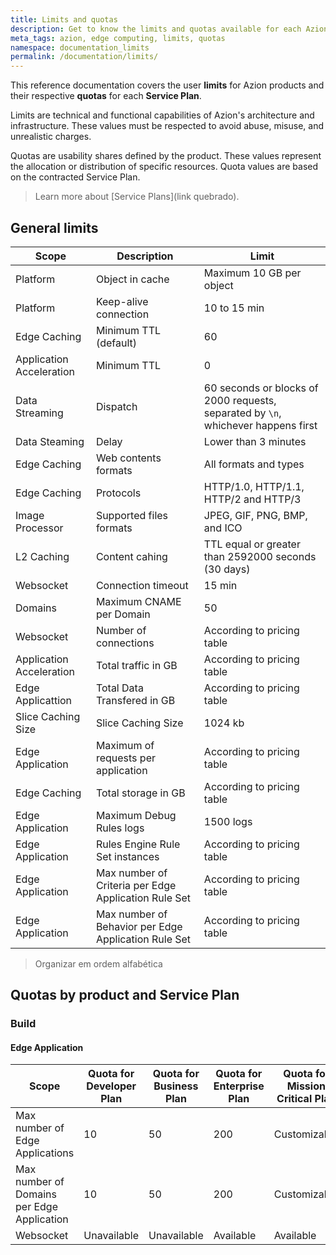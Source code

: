 ```yaml
---
title: Limits and quotas
description: Get to know the limits and quotas available for each Azion Product and Service Plan.
meta_tags: azion, edge computing, limits, quotas
namespace: documentation_limits
permalink: /documentation/limits/
---
```


This reference documentation covers the user **limits** for Azion products and their respective **quotas** for each **Service Plan**.

Limits are technical and functional capabilities of Azion's architecture and infrastructure. These values must be respected to avoid abuse, misuse, and unrealistic charges.

Quotas are usability shares defined by the product. These values represent the allocation or distribution of specific resources. Quota values are based on the contracted Service Plan.

> Learn more about [Service Plans](link quebrado).

## General limits

| Scope                     | Description                                             | Limit                                                                             |
|---------------------------|---------------------------------------------------------|-----------------------------------------------------------------------------------|
| Platform                  | Object in cache                                         | Maximum 10 GB per object                                                          |
| Platform                  | Keep-alive connection                                   | 10 to 15 min                                                                      |
| Edge Caching              | Minimum TTL (default)                                   | 60                                                                                |
| Application Acceleration  | Minimum TTL                                             | 0                                                                                 |
| Data Streaming            | Dispatch                                                | 60 seconds or blocks of 2000 requests, separated by `\n`, whichever happens first |
| Data Steaming             | Delay                                                   | Lower than 3 minutes                                                              |
| Edge Caching              | Web contents formats                                    | All formats and types                                                             |
| Edge Caching              | Protocols                                               | HTTP/1.0, HTTP/1.1, HTTP/2 and HTTP/3                                             |
| Image Processor           | Supported files formats                                 | JPEG, GIF, PNG, BMP, and ICO                                                      |
| L2 Caching                | Content cahing                                          | TTL equal or greater than 2592000 seconds (30 days)                               |
| Websocket	                | Connection timeout                                      | 15 min                                                                            |
| Domains                   | Maximum CNAME per Domain                                | 50                                                                                |     
| Websocket                 | Number of connections                                   | According to pricing table                                                        |
| Application Acceleration  | Total traffic in GB                                     | According to pricing table                                                        |
| Edge Applicattion         | Total Data Transfered in GB                             | According to pricing table                                                        |
| Slice Caching Size        | Slice Caching Size                                      | 1024 kb                                                                           | 
| Edge Application          | Maximum of requests per application                     | According to pricing table                                                        |
| Edge Caching              | Total storage in GB                                     | According to pricing table                                                        |
| Edge Application          | Maximum Debug Rules logs                                | 1500 logs                                                                         |
| Edge Application          | Rules Engine Rule Set instances                         | According to pricing table                                                        |
| Edge Application          | Max number of Criteria per Edge Application Rule Set    | According to pricing table                                                        |
| Edge Application          | Max number of Behavior per Edge Application Rule Set    | According to pricing table                                                        | 

> Organizar em ordem alfabética

## Quotas by product and Service Plan

### Build

#### Edge Application

| Scope                                           | Quota for Developer Plan | Quota for Business Plan | Quota for Enterprise Plan | Quota for Mission Critical Plan |
|-------------------------------------------------|--------------------------|-------------------------|---------------------------|---------------------------------|
| Max number of Edge Applications                 | 10                       | 50                      | 200                       | Customizable                    |
| Max number of Domains per Edge Application      | 10                       | 50                      | 200                       | Customizable                    |
| Websocket                                       | Unavailable              | Unavailable             | Available                 | Available                       |

